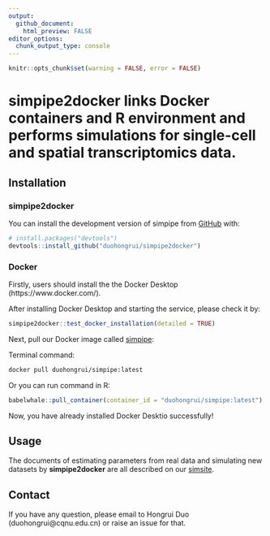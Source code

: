 ```yaml
---
output:
  github_document:
    html_preview: FALSE
editor_options: 
  chunk_output_type: console
---
```


```r
knitr::opts_chunk$set(warning = FALSE, error = FALSE)
```

# simpipe2docker links Docker containers and R environment and performs simulations for single-cell and spatial transcriptomics data.

## Installation

### simpipe2docker

You can install the development version of simpipe from [GitHub](https://github.com/) with:

```r
# install.packages("devtools")
devtools::install_github("duohongrui/simpipe2docker")
```

### Docker

Firstly, users should install the the Docker Desktop (https://www.docker.com/).

After installing Docker Desktop and starting the service, please check it by:

```r
simpipe2docker::test_docker_installation(detailed = TRUE)
```

Next, pull our Docker image called [simpipe](https://hub.docker.com/repository/docker/duohongrui/simpipe/general):

Terminal command:

```bash
docker pull duohongrui/simpipe:latest
```

Or you can run command in R:

```r
babelwhale::pull_container(container_id = "duohongrui/simpipe:latest")
```

Now, you have already installed Docker Desktio successfully!


## Usage

The documents of estimating parameters from real data and simulating new datasets by **simpipe2docker** are all described on our [simsite](http://www.ciblab.net/software/Simsite/).


## Contact

If you have any question, please email to Hongrui Duo (duohongrui@cqnu.edu.cn) or raise an issue for that.


